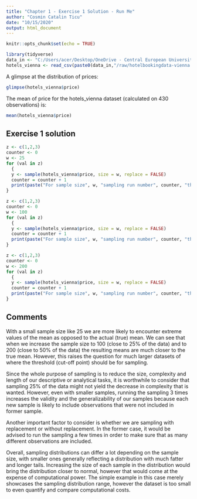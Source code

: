 ```yaml
---
title: "Chapter 1 - Exercise 1 Solution - Run Me"
author: "Cosmin Catalin Ticu"
date: "10/15/2020"
output: html_document
---
```


```r
knitr::opts_chunk$set(echo = TRUE)
```

```r
library(tidyverse)
data_in <- "C:/Users/acer/Desktop/OneDrive - Central European University/Courses/Fall_Term/Coding_1/data/Hotels_vienna"
hotels_vienna <- read_csv(paste0(data_in,"/raw/hotelbookingdata-vienna.csv"))
```

A glimpse at the distribution of prices:
```r
glimpse(hotels_vienna$price)
```

The mean of price for the hotels_vienna dataset (calculated on 430 observations) is:
```r
mean(hotels_vienna$price)
```

## Exercise 1 solution

```r
z <- c(1,2,3)
counter <- 0
w <- 25
for (val in z)
  {
  y <- sample(hotels_vienna$price, size = w, replace = FALSE)
  counter = counter + 1
  print(paste("For sample size", w, "sampling run number", counter, "the mean is", mean(y)))
}
```

```r
z <- c(1,2,3)
counter <- 0
w <- 100
for (val in z)
  {
  y <- sample(hotels_vienna$price, size = w, replace = FALSE)
  counter = counter + 1
  print(paste("For sample size", w, "sampling run number", counter, "the mean is", mean(y)))
}
```

```r
z <- c(1,2,3)
counter <- 0
w <- 200
for (val in z)
  {
  y <- sample(hotels_vienna$price, size = w, replace = FALSE)
  counter = counter + 1
  print(paste("For sample size", w, "sampling run number", counter, "the mean is", mean(y)))
}
```

## Comments

With a small sample size like 25 we are more likely to encounter extreme values of the mean as opposed to the actual (true) mean. We can see that when we increase the sample size to 100 (close to 25% of the data) and to 200 (close to 50% of the data) the resulting means are much closer to the true mean. However, this raises the question for much larger datasets of where the threshold (cut-off point) should be for sampling. 

Since the whole purpose of sampling is to reduce the size, complexity and length of our descriptive or analytical tasks, it is worthwhile to consider that sampling 25% of the data might not yield the decrease in complexity that is wanted. However, even with smaller samples, running the sampling 3 times increases the validity and the generalizability of our samples because each new sample is likely to include observations that were not included in former sample.

Another important factor to consider is whether we are sampling with replacement or without replacement. In the former case, it would be advised to run the sampling a few times in order to make sure that as many different observations are included.

Overall, sampling distributions can differ a lot depending on the sample size, with smaller ones generally reflecting a distribution with much fatter and longer tails. Increasing the size of each sample in the distribution would bring the distribution closer to normal, however that would come at the expense of computational power. The simple example in this case merely showcases the sampling distribution range, however the dataset is too small to even quantify and compare computational costs.